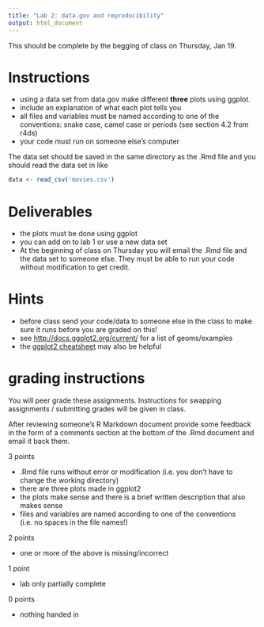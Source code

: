 ```yaml
---
title: "Lab 2: data.gov and reproducibility"
output: html_document
---
```


This should be complete by the begging of class on Thursday, Jan 19.

# Instructions
- using a data set from data.gov make different **three** plots using ggplot.
- include an explanation of what each plot tells you
- all files and variables must be named according to one of the conventions: snake case, camel case or periods (see section 4.2 from r4ds)
- your code must run on someone else's computer

The data set should be saved in the same directory as the .Rmd file and you should read the data set in like
```r
data <- read_csv('movies.csv')
```


# Deliverables

- the plots must be done using ggplot
- you can add on to lab 1 or use a new data set
- At the beginning of class on Thursday you will email the .Rmd file and the data set to someone else. They must be able to run your code without modification to get credit. 

# Hints
- before class send your code/data to someone else in the class to make sure it runs before you are graded on this!
- see [http://docs.ggplot2.org/current/](http://docs.ggplot2.org/current/) for a list of geoms/examples
- the [ggplot2 cheatsheet](https://www.rstudio.com/wp-content/uploads/2015/03/ggplot2-cheatsheet.pdf) may also be helpful



# grading instructions
You will peer grade these assignments. Instructions for swapping assignments / submitting grades will be given in class.

After reviewing someone's R Markdown document provide some feedback in the form of a comments section at the bottom of the .Rmd document and email it back them. 

3 points 

- .Rmd file runs without error or modification  (i.e. you don't have to change the working directory)
- there are three plots made in ggplot2
- the plots make sense and there is a brief written description that also makes sense
- files and variables are named according to one of the conventions (i.e. no spaces in the file names!)

2 points

- one or more of the above is missing/incorrect

1 point

- lab only partially complete

0 points

- nothing handed in
